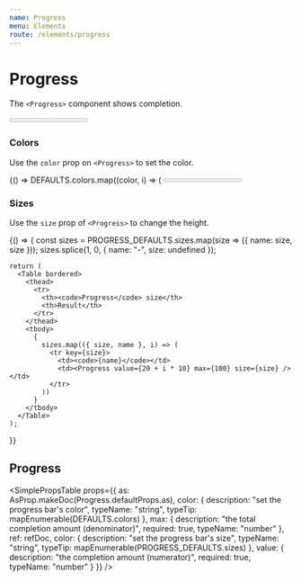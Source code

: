 ```yaml
---
name: Progress
menu: Elements
route: /elements/progress
---
```




# Progress

The `<Progress>` component shows completion.

<Playground>
  <Progress value={15} max={100} />
</Playground>

### Colors

Use the `color` prop on `<Progress>` to set the color.

<Playground>
  {() =>
    DEFAULTS.colors.map((color, i) => (
      <Progress color={color} key={color} max={100} value={20 + i * 5} />
    ))
  }
</Playground>

### Sizes

Use the `size` prop of `<Progress>` to change the height.

<Playground>
  {() => {
    const sizes = PROGRESS_DEFAULTS.sizes.map(size => ({ name: size, size }));
    sizes.splice(1, 0, { name: "-", size: undefined });

    return (
      <Table bordered>
        <thead>
          <tr>
            <th><code>Progress</code> size</th>
            <th>Result</th>
          </tr>
        </thead>
        <tbody>
          {
            sizes.map(({ size, name }, i) => (
              <tr key={size}>
                <td><code>{name}</code></td>
                <td><Progress value={20 + i * 10} max={100} size={size} /></td>
              </tr>
            ))
          }
        </tbody>
      </Table>
    );

}}

</Playground>

## Progress

<SimplePropsTable
  props={{
    as: AsProp.makeDoc(Progress.defaultProps.as),
    color: {
      description: "set the progress bar's color",
      typeName: "string",
      typeTip: mapEnumerable(DEFAULTS.colors)
    },
    max: {
      description: "the total completion amount (denominator)",
      required: true,
      typeName: "number"
    },
    ref: refDoc,
    color: {
      description: "set the progress bar's size",
      typeName: "string",
      typeTip: mapEnumerable(PROGRESS_DEFAULTS.sizes)
    },
    value: {
      description: "the completion amount (numerator)",
      required: true,
      typeName: "number"
    }
  }}
/>

<AsProp component={Progress} componentName="Progress" />
